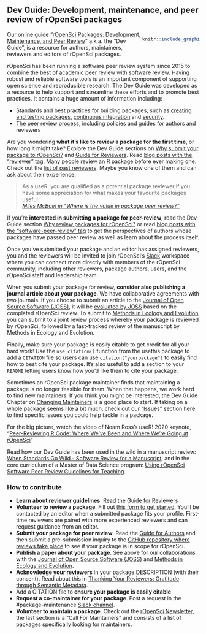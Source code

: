 ## Dev Guide: Development, maintenance, and peer review of rOpenSci packages {#devguide}

<div style= "float:right;width: 30%">
```r
knitr::include_graphics("images/dev_guide_cover.png")
```
</div>

Our online guide "[rOpenSci Packages: Development, Maintenance, and Peer Review](https://devguide.ropensci.org/)" a.k.a. the "Dev Guide", 
is a resource for authors, maintainers, reviewers and editors of rOpenSci packages.


rOpenSci has been running a software peer review system since 2015 to combine the best of academic peer review with software review. 
Having robust and reliable software tools is an important component of supporting open science and reproducible research. 
The Dev Guide was developed as a resource to help support and streamline these efforts and to promote best practices. 
It contains a huge amount of information including:

*    Standards and best practices for building packages, 
    such as [creating and testing packages](https://devguide.ropensci.org/building.html), 
    [continuous integration](https://devguide.ropensci.org/ci.html) 
    and [security](https://devguide.ropensci.org/package-development-security-best-practices.html).
*   [The peer review process](https://devguide.ropensci.org/softwarereviewintro.html), 
    including policies and guides for authors and reviewers 

Are you wondering **what it's like to review a package for the first time**, 
or how long it might take? Explore the Dev Guide sections on 
[Why submit your package to rOpenSci? ](https://devguide.ropensci.org/softwarereviewintro.html#whysubmit) and 
[Guide for Reviewers](https://devguide.ropensci.org/reviewerguide.html). 
Read [blog posts with the "reviewer" tag](https://ropensci.org/tags/reviewer/). 
Many people review an R package before ever making one. 
Check out the [list of past reviewers](https://devguide.ropensci.org/softwarereviewintro.html#reviewers). 
Maybe you know one of them and can ask about their experience. 

> As a useR, you are qualified as a potential package reviewer if you have some appreciation for what makes your favourite packages useful.
> <br>
> *[Miles McBain in "Where is the value in package peer review?"](https://ropensci.org/blog/2018/04/06/peer-review-value/)*

If you're **interested in submitting a package for peer-review**, 
read the Dev Guide section [Why review packages for rOpenSci?](https://devguide.ropensci.org/softwarereviewintro.html#whyreview) or read 
[blog posts with the "software-peer-review" tag](https://ropensci.org/tags/software-peer-review/) to get the perspectives of authors whose packages have passed peer review as well as learn about the process itself.

Once you've submitted your package and an editor has assigned reviewers, 
you and the reviewers will be invited to join rOpenSci's [Slack](#channels-slack) workspace where you can connect more directly with members of the rOpenSci community, 
including other reviewers, package authors, users, and the rOpenSci staff and leadership team.

When you submit your package for review, **consider also publishing a journal article about your package**. 
We have collaborative agreements with two journals. 
If you choose to submit an article to the [Journal of Open Source Software (JOSS)](https://joss.theoj.org/), 
it will be [evaluated by JOSS](https://devguide.ropensci.org/guide-for-authors.html) based on the completed rOpenSci review. 
To submit to [Methods in Ecology and Evolution](https://ropensci.org/blog/2017/11/29/review-collaboration-mee/), 
you can submit to a joint review process whereby your package is reviewed by rOpenSci, 
followed by a fast-tracked review of the manuscript by Methods in Ecology and Evolution.

Finally, make sure your package is easily citable to get credit for all your hard work! 
Use the `use_citation()` function from the usethis package to add a `CITATION` file so users can use `citation("yourpackage")` to easily find how to best cite your package. 
It's also useful to add a section to your `README` letting users know how you'd like them to cite your package. 

Sometimes an rOpenSci package maintainer finds that maintaining a package is no longer feasible for them. 
When that happens, we work hard to find new maintainers.
If you think you might be interested, the Dev Guide Chapter on [Changing Maintainers](https://devguide.ropensci.org/changing-maintainers.html) is a good place to start.
If taking on a whole package seems like a bit much, 
check out our ["Issues"](#issues) section here to find specific issues you could help tackle in a package.

For the big picture, watch the video of Noam Ross's useR! 2020 keynote, 
"[Peer-Reviewing R Code: Where We've Been and Where We're Going at rOpenSci](https://youtu.be/iJnn_9xKkqk)" 

Read how our Dev Guide has been used in the wild in a manuscript review: 
[When Standards Go Wild - Software Review for a Manuscript](https://ropensci.org/blog/2019/04/18/wild-standards/), 
and in the core curriculum of a Master of Data Science program: [Using rOpenSci Software Peer Review Guidelines for Teaching](https://ropensci.org/blog/2019/08/27/software-peer-review-guidelines-for-teaching/).


### How to contribute

*   **Learn about reviewer guidelines**. 
    Read the [Guide for Reviewers](https://devguide.ropensci.org/reviewerguide.html)
*   **Volunteer to review a package**. 
    Fill out [this form to get started](https://airtable.com/shrnfDI2S9uuyxtDw). 
    You'll be contacted by an editor when a submitted package fits your profile. 
    First-time reviewers are paired with more experienced reviewers and can request guidance from an editor.
*   **Submit your package for peer review**. 
    Read the [Guide for Authors](https://devguide.ropensci.org/guide-for-authors.html) and then submit a pre-submission inquiry to the 
    [GitHub repository where reviews take place](https://github.com/ropensci/software-review/issues) to see if your package is in scope for rOpenSci.
*   **Publish a paper about your package**. 
    See above for our collaborations with the [Journal of Open Source Software (JOSS)](https://joss.theoj.org/) and [Methods in Ecology and Evolution](https://ropensci.org/blog/2017/11/29/review-collaboration-mee/).
*   **Acknowledge your reviewers** in your package DESCRIPTION (with their consent). 
    Read about this in [Thanking Your Reviewers: Gratitude through Semantic Metadata](https://ropensci.org/blog/2018/03/16/thanking-reviewers-in-metadata/). 
*   Add a CITATION file to **ensure your package is easily citable**
*   **Request a co-maintainer for your package**. Post a request in the  #package-maintenance [Slack channel](#channels-Slack).
*   **Volunteer to maintain a package**. 
    Check out the [rOpenSci Newsletter](https://news.ropensci.org/), 
    the last section is a "Call For Maintainers" and consists of a list of packages specifically looking for maintainers.
